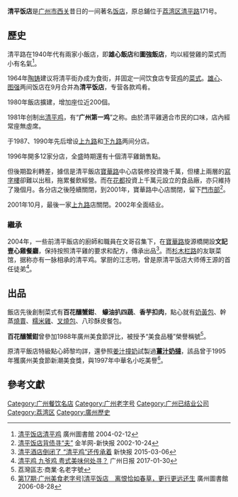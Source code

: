 {{Infobox Restaurant
| name              = 清平飯店
| image             = Ching Ping.jpg
| image_width       = 200px
| image_caption     = 已结业的上九路分店，招牌获保留至今。
| slogan            =
| logo              = 
| logo_width        = 
| established       = 1964年
| current-owner     = 
| head-chef         = 
| food-type         = [[粵菜|粵菜]]
| dress-code        = 
| rating            = 
| country           = {{PRC}}
| street-address    = 清平路171號
| city              = [[廣州市|廣州市]]
| state             = [[廣東省|廣東省]]
| zip               = 
| seating-capacity  = 
| reservations      = 
| other-locations   = 
| other-information = 已歇業<br />
名菜：[[清平鸡|清平鸡]]
| website  = 
}}
'''清平饭店'''是[[广州市|广州市]][[西关|西关]]昔日的一间著名[[饭店|饭店]]，原总鋪位于[[荔湾区|荔湾区]][[清平路|清平路]]171号。

== 歷史 ==
清平路在1940年代有兩家小飯店，即'''雄心飯店'''和'''圖強飯店'''，均以經營雞的菜式而小有名氣<ref>[http://www.gzlib.gov.cn/gzlzh/51154.jhtml 清平饭店清平鸡] {{Wayback|url=http://www.gzlib.gov.cn/gzlzh/51154.jhtml |date=20200502224526 }}  廣州圖書館 2004-02-12</ref>。

1964年[[陶铸|陶铸]]建议将清平街办成为食街，并固定一间饮食店专营[[鸡|鸡]]的[[菜式|菜式]]。[[雄心饭店|雄心]]、[[图强饭店|图强]]两间饭店在9月合并為'''清平饭店'''，专营各款鸡肴。

1980年飯店擴建，增加座位近200個。

1981年创制出[[清平鸡|清平鸡]]，有“'''广州第一鸡'''”之称。由於清平雞適合市民的口味，店內經常座無虛席。

于1987、1990年先后增设[[上九路|上九路]]和[[下九路|下九路]]两间分店。

1996年開多12家分店，全盛時期還有十個清平雞銷售點。

但後期盈利轉差，據信是清平飯店[[宝华路|寶華路]]中心店裝修投資幾千萬，但樓上兩層的[[寫字樓|寫字樓]]卻難以出租，拖累餐飲經營。而在[[花都区|花都]]投資上千萬元設立的食品廠，亦只維持了幾個月。各分店之後陸續關閉，到2001年，寶華路中心店關閉，留下[[門市|門市部]]<ref>[http://news.sina.com.cn/c/2002-10-24/0952780495.html 清平饭店背债寻“夫”] {{Wayback|url=http://news.sina.com.cn/c/2002-10-24/0952780495.html |date=20200502224528 }} 金羊网-新快报 2002-10-24</ref>。

2001年10月，最後一家[[上九路|上九路]]店關閉。2002年全面结业。

=== 繼承 ===
2004年，一些前清平飯店的廚師和職員在文哥召集下，在[[宝华路|寶華路]]旋源橋開設'''文記壹心雞餐廳'''，保持按照清平雞的要求和配方，傳承出品<ref>[http://www.qb.gd.gov.cn/qxbd2010/201503/t20150306_539659.htm 清平酒店倒闭了 “清平鸡”还传承着] {{Wayback|url=http://www.qb.gd.gov.cn/qxbd2010/201503/t20150306_539659.htm |date=20180414010458 }} 新快报 2015-03-06</ref>。而[[杉木栏路|杉木栏路]]的友联菜馆，据称亦有一脉相承的清平鸡。掌厨的江志明，曾是原清平饭店大师傅王源的首任徒弟<ref>[http://www.gzsdfz.org.cn/gfwh/whxj/201701/t20170130_59607.html 清平鸡 九爷鸡 粤式美味何处寻？] {{Wayback|url=http://www.gzsdfz.org.cn/gfwh/whxj/201701/t20170130_59607.html |date=20190526134719 }} 广州日报 2017-01-30</ref>。

== 出品 ==
飯店先後創制菜式有'''百花釀蟹鉗'''、 '''蠔油扒四蔬'''、'''香芋扣肉'''，點心就有[[奶黃包|奶黃包]]、幹蒸[[燒賣|燒賣]]、[[糯米雞|糯米雞]]、[[叉燒包|叉燒包]]、八珍酥皮餐包。

'''百花釀蟹鉗'''曾參加1988年廣州美食節評比，被授予“美食品種”榮譽稱號<ref>荔灣區志·商業·名老字號</ref>。 

原清平飯店特級點心師黎均詳，還參照[[薑汁撞奶|姜汁撞奶]]試製過'''[[薑汁奶撻|薑汁奶撻]]'''，該品曾于1995年獲廣州美食節新潮美食獎，與1997年中華名小吃美譽<ref>[http://www.gzlib.gov.cn/gzdl/151399.jhtml {{Wayback|url=http://www.gzlib.gov.cn/gzdl/151399.jhtml |date=20200502224545 }} <nowiki>第17期·广州美食老字号]清平饭店　离恨恰如春草，更行更远还生</nowiki>] 廣州圖書館 2006-08-28</ref>。  

== 參考文獻 ==
{{reflist}}

[[Category:广州餐饮名店|Category:广州餐饮名店]]
[[Category:广州老字号|Category:广州老字号]]
[[Category:广州已结业公司|Category:广州已结业公司]]
[[Category:荔湾区|Category:荔湾区]]
[[Category:廣州歷史|Category:廣州歷史]]
